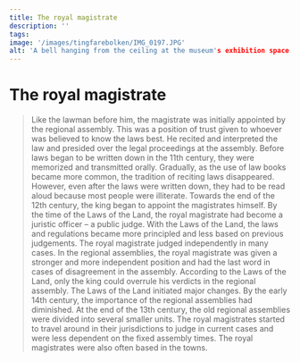 ```yaml
---
title: The royal magistrate
description: ''
tags:
image: '/images/tingfarebolken/IMG_0197.JPG'
alt: 'A bell hanging from the ceiling at the museum's exhibition space.'
---
```



# The royal magistrate

<Blockquote
    quote='“For no one may contravene the ruling of the royal magistrate, unless the king sees that the law book is against it, or he arrives at another, more just, conclusion with the agreement of wise people.”'
    footer='Section about Going to Assemblies, chapter 10' />

<Spacer height={40} />

<Container stil="initial side">
    Like the lawman before him, the magistrate was initially appointed by the regional assembly. 
    This was a position of trust given to whoever was believed to know the laws best. 
    He recited and interpreted the law and presided over the legal proceedings at the assembly. 
    Before laws began to be written down in the 11th century, they were memorized and transmitted orally. 
    Gradually, as the use of law books became more common, the tradition of reciting laws disappeared. 
    However, even after the laws were written down, they had to be read aloud because most people were illiterate. 
    Towards the end of the 12th century, the king began to appoint the magistrates himself. 
    By the time of the Laws of the Land, the royal magistrate had become a juristic officer – a public judge. 
    With the Laws of the Land, the laws and regulations became more principled and less based on previous judgements. 
    The royal magistrate judged independently in many cases. 
    In the regional assemblies, the royal magistrate was given a stronger and more independent position and had the last word in cases of disagreement in the assembly. 
    According to the Laws of the Land, only the king could overrule his verdicts in the regional assembly. 
    The Laws of the Land initiated major changes. 
    By the early 14th century, the importance of the regional assemblies had diminished. 
    At the end of the 13th century, the old regional assemblies were divided into several smaller units. 
    The royal magistrates started to travel around in their jurisdictions to judge in current cases and were less dependent on the fixed assembly times. 
    The royal magistrates were also often based in the towns.
</Container>

<Work id="ubb-diplom-0080" marcus="http://marcus.uib.no/instance/charter/ubb-diplom-0080" />

<Spacer height={170} />